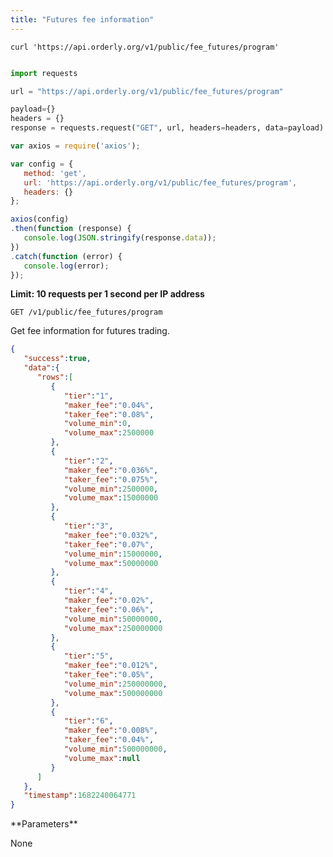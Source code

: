 ```yaml
---
title: "Futures fee information"
---
```


<RequestExample>

```shell
curl 'https://api.orderly.org/v1/public/fee_futures/program'
```
```java
```
```python
import requests

url = "https://api.orderly.org/v1/public/fee_futures/program"

payload={}
headers = {}
response = requests.request("GET", url, headers=headers, data=payload)
```
```javascript
var axios = require('axios');

var config = {
   method: 'get',
   url: 'https://api.orderly.org/v1/public/fee_futures/program',
   headers: {}
};

axios(config)
.then(function (response) {
   console.log(JSON.stringify(response.data));
})
.catch(function (error) {
   console.log(error);
});

```
</RequestExample>

**Limit: 10 requests per 1 second per IP address**

`GET /v1/public/fee_futures/program`

Get fee information for futures trading.

<ResponseExample>

```json
{
   "success":true,
   "data":{
      "rows":[
         {
            "tier":"1",
            "maker_fee":"0.04%",
            "taker_fee":"0.08%",
            "volume_min":0,
            "volume_max":2500000
         },
         {
            "tier":"2",
            "maker_fee":"0.036%",
            "taker_fee":"0.075%",
            "volume_min":2500000,
            "volume_max":15000000
         },
         {
            "tier":"3",
            "maker_fee":"0.032%",
            "taker_fee":"0.07%",
            "volume_min":15000000,
            "volume_max":50000000
         },
         {
            "tier":"4",
            "maker_fee":"0.02%",
            "taker_fee":"0.06%",
            "volume_min":50000000,
            "volume_max":250000000
         },
         {
            "tier":"5",
            "maker_fee":"0.012%",
            "taker_fee":"0.05%",
            "volume_min":250000000,
            "volume_max":500000000
         },
         {
            "tier":"6",
            "maker_fee":"0.008%",
            "taker_fee":"0.04%",
            "volume_min":500000000,
            "volume_max":null
         }
      ]
   },
   "timestamp":1682240064771
}
```
</ResponseExample>
**Parameters**

None



